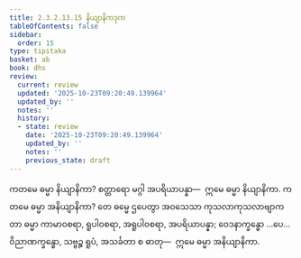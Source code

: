 ```yaml
---
title: 2.3.2.13.15 နိယျာနိကဒုက
tableOfContents: false
sidebar:
  order: 15
type: tipitaka
basket: ab
book: dhs
review:
  current: review
  updated: '2025-10-23T09:20:49.139964'
  updated_by: ''
  notes: ''
  history:
  - state: review
    date: '2025-10-23T09:20:49.139964'
    updated_by: ''
    notes: ''
    previous_state: draft
---
```



<ReviewStatus review={frontmatter.review} showDetails={true} />

<HypothesisAnnotation frontmatter={frontmatter} />

<DynamicBreadcrumb />

<Division number="1295" book="dhs" e="ch" v="29" p="254">

<Paragraph number="1996" book="dhs">
ကတမေ ဓမ္မာ နိယျာနိကာ? စတ္တာရော မဂ္ဂါ အပရိယာပန္နာ—  ဣမေ ဓမ္မာ နိယျာနိကာ.
</Paragraph>

</Division>
<Division number="1296" book="dhs" e="ch" v="29" p="254">

<Paragraph number="1997" book="dhs">
ကတမေ ဓမ္မာ အနိယျာနိကာ? တေ ဓမ္မေ ဌပေတွာ အဝသေသာ ကုသလာကုသလာဗျာကတာ ဓမ္မာ ကာမာဝစရာ, ရူပါဝစရာ, အရူပါဝစရာ, အပရိယာပန္နာ; ဝေဒနာက္ခန္ဓော …ပေ…  ဝိညာဏက္ခန္ဓော, သဗ္ဗဉ္စ ရူပံ, အသင်္ခတာ စ ဓာတု—  ဣမေ ဓမ္မာ အနိယျာနိကာ.
</Paragraph>
</Division>